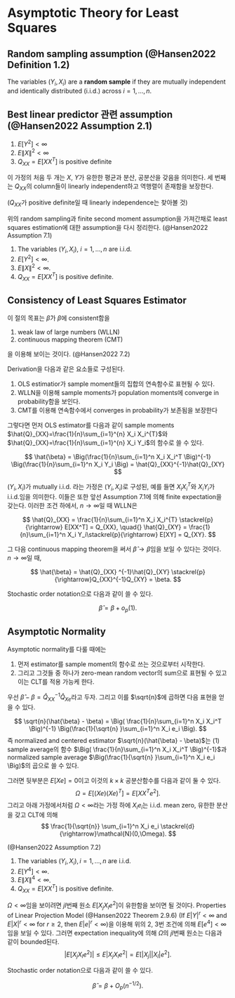 # Asymptotic Theory for Least Squares

::: {#thm-rss}
## Random sampling assumption (@Hansen2022 Definition 1.2)

The variables $(Y_i, X_i)$ are a **random sample** if they are mutually independent and identically distributed (i.i.d.) across $i=1,\ldots, n$.
:::

::: {#thm-blp}
## Best linear predictor 관련 assumption (@Hansen2022 Assumption 2.1)

1.  $E[Y^2]<\infty$
2.  $E\|X\|^2 < \infty$
3.  $Q_{XX} = E[XX^T]$ is positive definite

이 가정의 처음 두 개는 $X$, $Y$가 유한한 평균과 분산, 공분산을 갖음을 의미한다. 세 번째는 $Q_{XX}$의 column들이 linearly independent하고 역행렬이 존재함을 보장한다.

($Q_{XX}$가 positive definite일 때 linearly independence는 찾아볼 것)

```{=html}
<!--
positive definiteness와 linearly independent:
https://sites.calvin.edu/scofield/courses/m355/handouts/definiteMatrices.pdf
-->
```
:::

위의 random sampling과 finite second moment assumption을 가져간채로 least squares estimation에 대한 assumption을 다시 정리한다. (@Hansen2022 Assumption 7.1)

1.  The variables $(Y_i, X_i)$, $i=1,\ldots, n$ are i.i.d.
2.  $E[Y^2]<\infty$.
3.  $E\|X\|^2<\infty$.
4.  $Q_{XX} = E[XX^T]$ is positive definite.

## Consistency of Least Squares Estimator

이 절의 목표는 $\hat{\beta}$가 $\beta$에 consistent함을

1.  weak law of large numbers (WLLN)
2.  continuous mapping theorem (CMT)

을 이용해 보이는 것이다. (@Hansen2022 7.2)

Derivation을 다음과 같은 요소들로 구성된다.

1.  OLS estimatior가 sample moment들의 집합의 연속함수로 표현될 수 있다.
2.  WLLN을 이용해 sample moments가 population moments에 converge in probability함을 보인다.
3.  CMT를 이용해 연속함수에서 converges in probability가 보존됨을 보장한다

그렇다면 먼저 OLS estimator를 다음과 같이 sample moments $\hat{Q}_{XX}=\frac{1}{n}\sum_{i=1}^{n} X_i X_i^{T}$와 $\hat{Q}_{XX}=\frac{1}{n}\sum_{i=1}^{n} X_i Y_i$의 함수로 쓸 수 있다.

$$
\hat{\beta} = \Big(\frac{1}{n}\sum_{i=1}^n X_i X_i^T \Big)^{-1} \Big(\frac{1}{n}\sum_{i=1}^n X_i Y_i \Big) = \hat{Q}_{XX}^{-1}\hat{Q}_{XY}
$$

$(Y_i, X_i)$가 mutually i.i.d. 라는 가정은 $(Y_i, X_i)$로 구성된, 예를 들면 $X_i X_i^{T}$와 $X_i Y_i$가 i.i.d.임을 의미한다. 이들은 또한 앞선 Assumption 7.1에 의해 finite expectation을 갖는다. 이러한 조건 하에서, $n\rightarrow \infty$일 때 WLLN은

$$
\hat{Q}_{XX} = \frac{1}{n}\sum_{i=1}^n X_i X_i^{T} \stackrel{p}{\rightarrow} E[XX^T] = Q_{XX}, \quad{} \hat{Q}_{XY} = \frac{1}{n}\sum_{i=1}^n X_i Y_i\stackrel{p}{\rightarrow} E[XY] = Q_{XY}.
$$

그 다음 continuous mapping theorem을 써서 $\hat{\beta} \rightarrow \beta$임을 보일 수 있다는 것이다. $n\rightarrow \infty$일 때,

$$
\hat{\beta} = \hat{Q}_{XX} ^{-1}\hat{Q}_{XY} \stackrel{p}{\rightarrow}Q_{XX}^{-1}Q_{XY} = \beta.
$$

Stochastic order notation으로 다음과 같이 쓸 수 있다.

$$
\hat{\beta} = \beta + o_p (1).
$$

## Asymptotic Normality

Asymptotic normality를 다룰 때에는

1.  먼저 estimator를 sample moment의 함수로 쓰는 것으로부터 시작한다.
2.  그리고 그것들 중 하나가 zero-mean random vector의 sum으로 표현될 수 있고 이는 CLT를 적용 가능케 한다.

우선 $\hat{\beta}- \beta = \hat{Q}_{XX}^{-1}\hat{Q}_{Xe}$라고 두자. 그리고 이를 $\sqrt{n}$에 곱하면 다음 표현을 얻을 수 있다.

$$
\sqrt{n}(\hat{\beta} - \beta) = \Big( \frac{1}{n}\sum_{i=1}^n X_i X_i^T \Big)^{-1} \Big(\frac{1}{\sqrt{n} }\sum_{i=1}^n X_i e_i \Big).
$$즉 normalized and centered estimator $\sqrt{n}(\hat{\beta} - \beta)$는 (1) sample average의 함수 $\Big( \frac{1}{n}\sum_{i=1}^n X_i X_i^T \Big)^{-1}$과 normalized sample average $\Big(\frac{1}{\sqrt{n} }\sum_{i=1}^n X_i e_i \Big)$의 곱으로 쓸 수 있다.

그러면 뒷부분은 $E[Xe]=0$이고 이것의 $k\times k$ 공분산함수를 다음과 같이 둘 수 있다. $$
\Omega = E[(Xe)(Xe)^T] = E[XX^T e^2].
$$ 그리고 아래 가정에서처럼 $\Omega <\infty$라는 가정 하에 $X_i e_i$는 i.i.d. mean zero, 유한한 분산을 갖고 CLT에 의해 $$
\frac{1}{\sqrt{n}} \sum_{i=1}^n X_i e_i \stackrel{d}{\rightarrow}\mathcal{N}(0,\Omega).
$$

(@Hansen2022 Assumption 7.2)

1.  The variables $(Y_i, X_i), i=1,\ldots, n$ are i.i.d.
2.  $E[Y^4]<\infty$.
3.  $E\|X\|^4 <\infty$.
4.  $Q_{XX} = E[XX^{T}]$ is positive definite.

$\Omega <\infty$임을 보이려면 $jl$번째 원소 $E[X_jX_le^2]$이 유한함을 보이면 될 것이다. Properties of Linear Projection Model (@Hansen2022 Theorem 2.9.6) (If $E|Y|^r <\infty$ and $E|X|^r <\infty$ for $r\geq 2$, then $E|e|^r <\infty$)을 이용해 위의 2, 3번 조건에 의해 $E[e^4]<\infty$임을 보일 수 있다. 그러면 expectation inequality에 의해 $\Omega$의 $jl$번째 원소는 다음과 같이 bounded된다. $$
|E[X_jX_le^2]|\leq E|X_jX_le^2| = E[|X_j||X_l|e^2].
$$

Stochastic order notation으로 다음과 같이 쓸 수 있다.

$$
\hat{\beta} = \beta + O_p(n^{-1/2}).
$$
